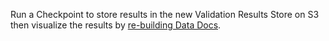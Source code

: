 Run a Checkpoint to store results in the new Validation Results Store on S3 then visualize the results by [re-building Data Docs](/terms/data_docs.md).
